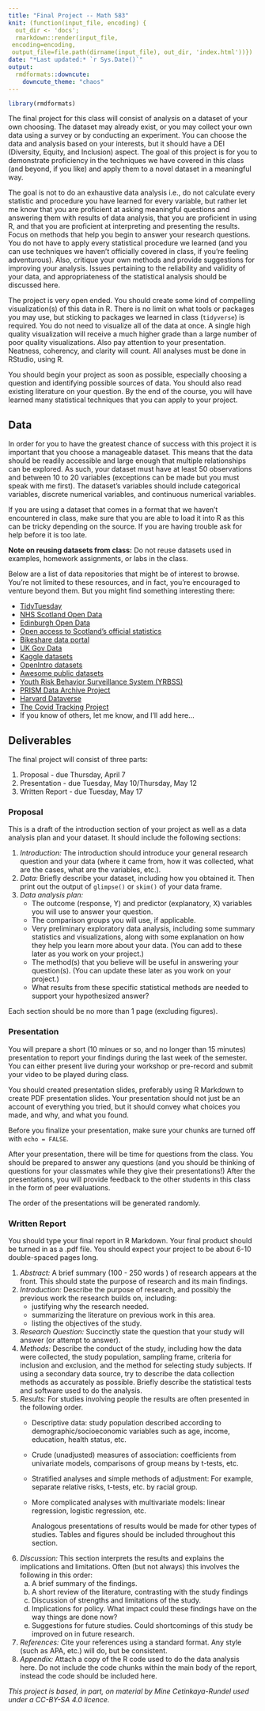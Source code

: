 ```yaml
---
title: "Final Project -- Math 583"
knit: (function(input_file, encoding) {
  out_dir <- 'docs';
  rmarkdown::render(input_file,
 encoding=encoding,
 output_file=file.path(dirname(input_file), out_dir, 'index.html'))})
date: "*Last updated:* `r Sys.Date()`"
output:
  rmdformats::downcute:
    downcute_theme: "chaos"
---
```


```r
library(rmdformats)

```

The final project for this class will consist of analysis on a dataset of your own choosing. The dataset may already exist, or you may collect your own data using a survey or by conducting an experiment. You can choose the data and analysis based on your interests, but it should have a DEI (Diversity, Equity, and Inclusion) aspect. The goal of this project is for you to demonstrate proficiency in the techniques we have covered in this class (and beyond, if you like) and apply them to a novel dataset in a meaningful way.

The goal is not to do an exhaustive data analysis i.e., do not calculate every statistic and procedure you have learned for every variable, but rather let me know that you are proficient at asking meaningful questions and answering them with results of data analysis, that you are proficient in using R, and that you are proficient at interpreting and presenting the results. Focus on methods that help you begin to answer your research questions. You do not have to apply every statistical procedure we learned (and you can use techniques we haven’t officially covered in class, if you’re feeling adventurous). Also, critique your own methods and provide suggestions for improving your analysis. Issues pertaining to the reliability and validity of your data, and appropriateness of the statistical analysis should be discussed here.

The project is very open ended. You should create some kind of compelling visualization(s) of this data in R.
There is no limit on what tools or packages you may use, but sticking to packages we learned in class (`tidyverse`) is required.
You do not need to visualize all of the data at once.
A single high quality visualization will receive a much higher grade than a large number of poor quality visualizations.
Also pay attention to your presentation.
Neatness, coherency, and clarity will count.
All analyses must be done in RStudio, using R.

You should begin your project as soon as possible, especially choosing a question and identifying possible sources of data. You should also read existing literature on your question. By the end of the course, you will have learned many statistical techniques that you can apply to your project.

## Data

In order for you to have the greatest chance of success with this project it is important that you choose a manageable dataset.
This means that the data should be readily accessible and large enough that multiple relationships can be explored.
As such, your dataset must have at least 50 observations and between 10 to 20 variables (exceptions can be made but you must speak with me first).
The dataset's variables should include categorical variables, discrete numerical variables, and continuous numerical variables.

If you are using a dataset that comes in a format that we haven't encountered in class, make sure that you are able to load it into R as this can be tricky depending on the source.
If you are having trouble ask for help before it is too late.

**Note on reusing datasets from class:** Do not reuse datasets used in examples, homework assignments, or labs in the class.

Below are a list of data repositories that might be of interest to browse.
You're not limited to these resources, and in fact, you're encouraged to venture beyond them.
But you might find something interesting there:

-   [TidyTuesday](https://github.com/rfordatascience/tidytuesday)
-   [NHS Scotland Open Data](https://www.opendata.nhs.scot/)
-   [Edinburgh Open Data](https://edinburghopendata.info/)
-   [Open access to Scotland's official statistics](https://statistics.gov.scot/home)
-   [Bikeshare data portal](https://www.bikeshare.com/data/)
-   [UK Gov Data](https://data.gov.uk/)
-   [Kaggle datasets](https://www.kaggle.com/datasets)
-   [OpenIntro datasets](http://openintrostat.github.io/openintro/)
-   [Awesome public datasets](https://github.com/awesomedata/awesome-public-datasets)
-   [Youth Risk Behavior Surveillance System (YRBSS)](https://chronicdata.cdc.gov/Youth-Risk-Behaviors/DASH-Youth-Risk-Behavior-Surveillance-System-YRBSS/q6p7-56au)
-   [PRISM Data Archive Project](https://www.icpsr.umich.edu/icpsrweb/content/ICPSR/fenway.html)
-   [Harvard Dataverse](https://dataverse.harvard.edu/)
-   [The Covid Tracking Project](https://covidtracking.com/analysis-updates/federal-covid-data-101-how-to-find-data)
-   If you know of others, let me know, and I'll add here...

## Deliverables

The final project will consist of three parts:

1.  Proposal - due Thursday, April 7
2.  Presentation - due Tuesday, May 10/Thursday, May 12
3.  Written Report - due Tuesday, May 17

### Proposal

This is a draft of the introduction section of your project as well as a data analysis plan and your dataset. It should include the following sections:

1.  *Introduction:* The introduction should introduce your general
    research question and your data (where it came from, how it was collected,
    what are the cases, what are the variables, etc.).
2.  *Data:* Briefly describe your dataset, including how you obtained it.
    Then print out the output of `glimpse()` or `skim()` of your data frame.
3.  *Data analysis plan:*
    -   The outcome (response, Y) and predictor (explanatory, X) variables you will use to answer your question.
    -   The comparison groups you will use, if applicable.
    -   Very preliminary exploratory data analysis, including some summary statistics and visualizations, along with some explanation on how they help you learn more about your data.
        (You can add to these later as you work on your project.)
    -   The method(s) that you believe will be useful in answering your question(s).
        (You can update these later as you work on your project.)
    -   What results from these specific statistical methods are needed to support your hypothesized answer?

Each section should be no more than 1 page (excluding figures).

### Presentation

You will prepare a short (10 minues or so, and no longer than 15 minutes) presentation to report your findings during the last week of the semester. 
You can either present live during your workshop or pre-record and submit your video to be played during class.

You should created presentation slides, preferably using R Markdown to create PDF presentation slides.
Your presentation should not just be an account of everything you tried, but it should convey what choices you made, and why, and what you found.

Before you finalize your presentation, make sure your chunks are turned off with `echo = FALSE`.

After your presentation, there will be time for questions from the class. You should be prepared to answer any questions (and you should be thinking of questions for your classmates while they give their presentations!) After the presentations, you will provide feedback to the other students in this class in the form of peer evaluations.

The order of the presentations will be generated randomly.


### Written Report


You should type your final report in R Markdown. Your final product should be turned in as a .pdf file. You should expect your project to be about 6-10 double-spaced pages long.

1. *Abstract:* A brief summary (100 - 250 words ) of research appears at the front. This should state the purpose of research and its main findings.
1. *Introduction:* Describe the purpose of research, and possibly the previous work the research builds on, including:
    * justifying why the research needed.
    * summarizing the literature on previous work in this area.
    * listing the objectives of the study.
1. *Research Question:* Succinctly state the question that your study will  answer (or attempt to answer).
1. *Methods:*  Describe the conduct of the study, including how the data were collected, the study population, sampling frame, criteria for inclusion and exclusion, and the method for selecting study subjects. If using a secondary data source, try to describe the data collection methods as accurately as possible. Briefly describe the statistical tests and software used to do the analysis.
1. *Results:* For studies involving people the results are often presented in the following order.
    * Descriptive data: study population described according to demographic/socioeconomic variables such as age, income, education, health status, etc.
    * Crude (unadjusted) measures of association: coefficients from univariate models, comparisons of group means by t-tests, etc.
    * Stratified analyses and simple methods of adjustment: For example, separate relative risks, t-tests, etc. by racial group.
    * More complicated analyses with multivariate models: linear regression, logistic regression, etc.

        Analogous presentations of results would be made for other types of studies. Tables and figures should be included throughout this section.
1. *Discussion:* This section interprets the results and explains the implications and limitations. Often (but not always) this involves the following in this order:
    a. A brief summary of the findings.
    a. A short review of the literature, contrasting with the study findings 
    a. Discussion of strengths and limitations of the study.
    a. Implications for policy. What impact could these findings have on the way things are done now? 
    a. Suggestions for future studies. Could shortcomings of this study be improved on in future research.
1. *References:* Cite your references using a standard format. Any style (such as APA, etc.) will do, but be consistent.
1. *Appendix:* Attach a copy of the R code used to do the data analysis here. Do not include the code chunks within the main body of the report, instead the code should be included here.

*This project is based, in part, on material by Mine Cetinkaya-Rundel used under a CC-BY-SA 4.0 licence.*